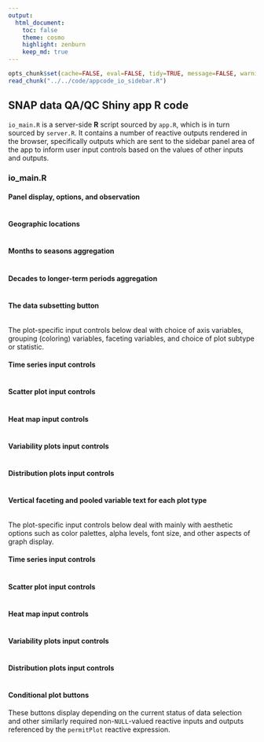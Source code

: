 ```yaml
---
output:
  html_document:
    toc: false
    theme: cosmo
    highlight: zenburn
    keep_md: true
---
```


```r
opts_chunk$set(cache=FALSE, eval=FALSE, tidy=TRUE, message=FALSE, warning=FALSE)
read_chunk("../../code/appcode_io_sidebar.R")
```

##
##
## SNAP data QA/QC Shiny app R code

`io_main.R` is a server-side **R** script sourced by `app.R`, which is in turn sourced by `server.R`.
It contains a number of reactive outputs rendered in the browser,
specifically outputs which are sent to the sidebar panel area of the app to inform user input controls based on the values of other inputs and outputs.

### io_main.R

#### Panel display, options, and observation

```r
```

#### Geographic locations

```r
```

#### Months to seasons aggregation

```r
```

#### Decades to longer-term periods aggregation

```r
```

#### The data subsetting button

```r
```

The plot-specific input controls below deal with choice of axis variables, grouping (coloring) variables, faceting variables, and choice of plot subtype or statistic.

#### Time series input controls

```r
```

#### Scatter plot input controls

```r
```

#### Heat map input controls

```r
```

#### Variability plots input controls

```r
```

#### Distribution plots input controls

```r
```

#### Vertical faceting and pooled variable text for each plot type

```r
```

The plot-specific input controls below deal with mainly with aesthetic options such as color palettes, alpha levels, font size, and other aspects of graph display.

#### Time series input controls

```r
```

#### Scatter plot input controls

```r
```

#### Heat map input controls

```r
```

#### Variability plots input controls

```r
```

#### Distribution plots input controls

```r
```

#### Conditional plot buttons

These buttons display depending on the current status of data selection and other similarly required non-`NULL`-valued reactive inputs and outputs referenced by the `permitPlot` reactive expression.

```r
```
